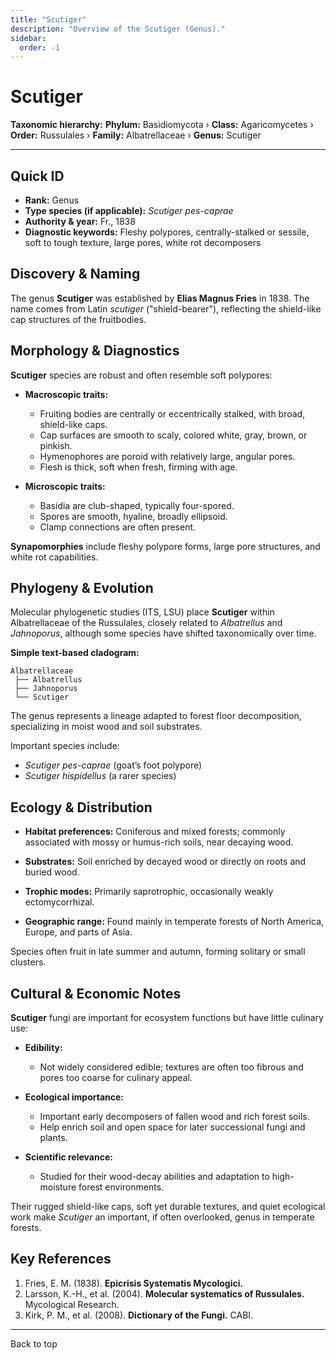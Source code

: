 ```yaml
---
title: "Scutiger"
description: "Overview of the Scutiger (Genus)."
sidebar:
  order: -1
---
```



# Scutiger <Badge variant="note" text="Genus" />

**Taxonomic hierarchy:** **Phylum:** Basidiomycota › **Class:** Agaricomycetes › **Order:** Russulales › **Family:** Albatrellaceae › **Genus:** Scutiger

---

## Quick ID
* **Rank:** Genus  
* **Type species (if applicable):** _Scutiger pes-caprae_  
* **Authority & year:** Fr., 1838  
* **Diagnostic keywords:** Fleshy polypores, centrally-stalked or sessile, soft to tough texture, large pores, white rot decomposers  

## Discovery & Naming
The genus **Scutiger** was established by **Elias Magnus Fries** in 1838. The name comes from Latin _scutiger_ ("shield-bearer"), reflecting the shield-like cap structures of the fruitbodies.

## Morphology & Diagnostics
**Scutiger** species are robust and often resemble soft polypores:

- **Macroscopic traits:**
  - Fruiting bodies are centrally or eccentrically stalked, with broad, shield-like caps.
  - Cap surfaces are smooth to scaly, colored white, gray, brown, or pinkish.
  - Hymenophores are poroid with relatively large, angular pores.
  - Flesh is thick, soft when fresh, firming with age.

- **Microscopic traits:**
  - Basidia are club-shaped, typically four-spored.
  - Spores are smooth, hyaline, broadly ellipsoid.
  - Clamp connections are often present.

**Synapomorphies** include fleshy polypore forms, large pore structures, and white rot capabilities.

## Phylogeny & Evolution
Molecular phylogenetic studies (ITS, LSU) place **Scutiger** within Albatrellaceae of the Russulales, closely related to _Albatrellus_ and _Jahnoporus_, although some species have shifted taxonomically over time.

**Simple text-based cladogram:**
```
Albatrellaceae
 ├── Albatrellus
 ├── Jahnoporus
 └── Scutiger
```
The genus represents a lineage adapted to forest floor decomposition, specializing in moist wood and soil substrates.

Important species include:

- _Scutiger pes-caprae_ (goat’s foot polypore)
- _Scutiger hispidellus_ (a rarer species)

## Ecology & Distribution
- **Habitat preferences:** Coniferous and mixed forests; commonly associated with mossy or humus-rich soils, near decaying wood.
- **Substrates:** Soil enriched by decayed wood or directly on roots and buried wood.
- **Trophic modes:** Primarily saprotrophic, occasionally weakly ectomycorrhizal.

- **Geographic range:** Found mainly in temperate forests of North America, Europe, and parts of Asia.

Species often fruit in late summer and autumn, forming solitary or small clusters.

## Cultural & Economic Notes
**Scutiger** fungi are important for ecosystem functions but have little culinary use:

- **Edibility:**
  - Not widely considered edible; textures are often too fibrous and pores too coarse for culinary appeal.

- **Ecological importance:**
  - Important early decomposers of fallen wood and rich forest soils.
  - Help enrich soil and open space for later successional fungi and plants.

- **Scientific relevance:**
  - Studied for their wood-decay abilities and adaptation to high-moisture forest environments.

Their rugged shield-like caps, soft yet durable textures, and quiet ecological work make _Scutiger_ an important, if often overlooked, genus in temperate forests.

## Key References
1. Fries, E. M. (1838). **Epicrisis Systematis Mycologici.**  
2. Larsson, K.-H., et al. (2004). **Molecular systematics of Russulales.** Mycological Research.  
3. Kirk, P. M., et al. (2008). **Dictionary of the Fungi.** CABI.

---

<LinkButton href="#top" variant="minimal" icon="arrow-up">
  Back to top
</LinkButton>
